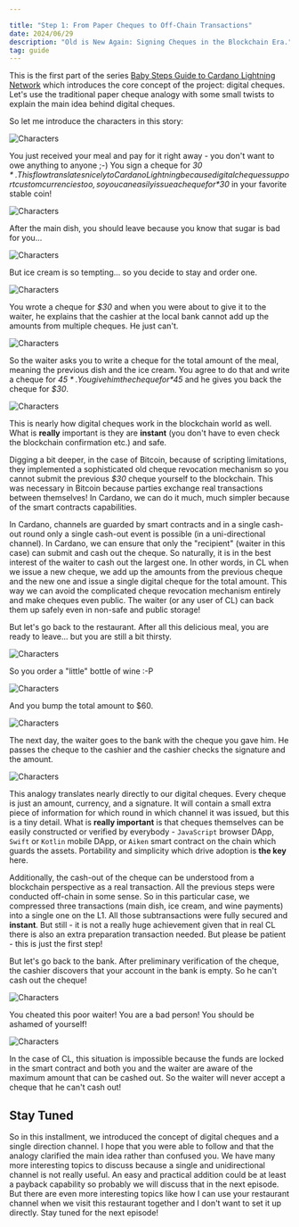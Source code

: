 ```yaml
---

title: "Step 1: From Paper Cheques to Off-Chain Transactions"
date: 2024/06/29
description: "Old is New Again: Signing Cheques in the Blockchain Era."
tag: guide
---
```


This is the first part of the series [Baby Steps Guide to Cardano Lightning Network](/guide/index.html) which introduces the core concept of the project: digital cheques.
Let's use the traditional paper cheque analogy with some small twists to explain the main idea behind digital cheques.

So let me introduce the characters in this story:

![Characters](./01/01.svg)

You just received your meal and pay for it right away - you don't want to owe anything to anyone ;-) You sign a cheque for *$30*. This flow translates nicely to Cardano Lightning because digital cheques support custom currencies too, so you can easily issue a cheque for *$30* in your favorite stable coin!

![Characters](./01/02.svg)

After the main dish, you should leave because you know that sugar is bad for you...

![Characters](./01/03.svg)

But ice cream is so tempting... so you decide to stay and order one.

![Characters](./01/04.svg)

You wrote a cheque for *$30* and when you were about to give it to the waiter, he explains that the cashier at the local bank cannot add up the amounts from multiple cheques. He just can't.

![Characters](./01/05.svg)

So the waiter asks you to write a cheque for the total amount of the meal, meaning the previous dish and the ice cream. You agree to do that and write a cheque for *$45*. You give him the cheque for *$45* and he gives you back the cheque for *$30*.

![Characters](./01/06.svg)

This is nearly how digital cheques work in the blockchain world as well. What is **really** important is they are **instant** (you don't have to even check the blockchain confirmation etc.) and safe.

Digging a bit deeper, in the case of Bitcoin, because of scripting limitations, they implemented a sophisticated old cheque revocation mechanism so you cannot submit the previous *$30* cheque yourself to the blockchain. This was necessary in Bitcoin because parties exchange real transactions between themselves! In Cardano, we can do it much, much simpler because of the smart contracts capabilities.

In Cardano, channels are guarded by smart contracts and in a single cash-out round only a single cash-out event is possible (in a uni-directional channel). In Cardano, we can ensure that only the "recipient" (waiter in this case) can submit and cash out the cheque. So naturally, it is in the best interest of the waiter to cash out the largest one. In other words, in CL when we issue a new cheque, we add up the amounts from the previous cheque and the new one and issue a single digital cheque for the total amount. This way we can avoid the complicated cheque revocation mechanism entirely and make cheques even public. The waiter (or any user of CL) can back them up safely even in non-safe and public storage!

But let's go back to the restaurant. After all this delicious meal, you are ready to leave... but you are still a bit thirsty.

![Characters](./01/07.svg)

So you order a "little" bottle of wine :-P

![Characters](./01/08.svg)

And you bump the total amount to $60.

![Characters](./01/09.svg)

The next day, the waiter goes to the bank with the cheque you gave him. He passes the cheque to the cashier and the cashier checks the signature and the amount.

![Characters](./01/10.svg)

This analogy translates nearly directly to our digital cheques. Every cheque is just an amount, currency, and a signature. It will contain a small extra piece of information for which round in which channel it was issued, but this is a tiny detail. What is **really important** is that cheques themselves can be easily constructed or verified by everybody - `JavaScript` browser DApp, `Swift` or `Kotlin` mobile DApp, or `Aiken` smart contract on the chain which guards the assets. Portability and simplicity which drive adoption is **the key** here.

Additionally, the cash-out of the cheque can be understood from a blockchain perspective as a real transaction. All the previous steps were conducted off-chain in some sense. So in this particular case, we compressed three transactions (main dish, ice cream, and wine payments) into a single one on the L1. All those subtransactions were fully secured and **instant**. But still - it is not a really huge achievement given that in real CL there is also an extra preparation transaction needed. But please be patient - this is just the first step!

But let's go back to the bank. After preliminary verification of the cheque, the cashier discovers that your account in the bank is empty. So he can't cash out the cheque!

![Characters](./01/11.svg)

You cheated this poor waiter! You are a bad person! You should be ashamed of yourself!

![Characters](./01/12.svg)

In the case of CL, this situation is impossible because the funds are locked in the smart contract and both you and the waiter are aware of the maximum amount that can be cashed out. So the waiter will never accept a cheque that he can't cash out!

## Stay Tuned

So in this installment, we introduced the concept of digital cheques and a single direction channel. I hope that you were able to follow and that the analogy clarified the main idea rather than confused you. We have many more interesting topics to discuss because a single and unidirectional channel is not really useful. An easy and practical addition could be at least a payback capability so probably we will discuss that in the next episode. But there are even more interesting topics like how I can use your restaurant channel when we visit this restaurant together and I don't want to set it up directly.
Stay tuned for the next episode!

